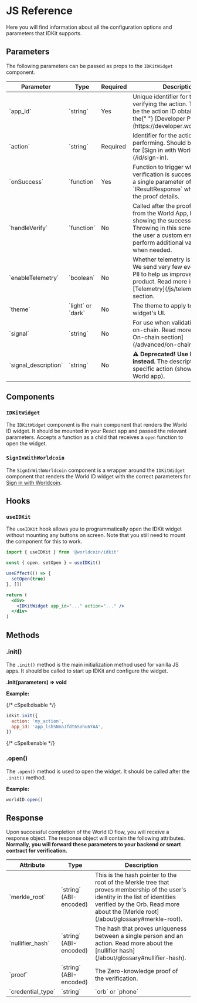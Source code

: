 
# JS Reference

Here you will find information about all the configuration options and parameters that IDKit supports.

## Parameters

The following parameters can be passed as props to the `IDKitWidget` component.

<table>
  <thead>
    <tr>
      <th>Parameter</th>
      <th>Type</th>
      <th>Required</th>
      <th>Description</th>
    </tr>
  </thead>
  <tbody>
    <tr>
      <td>
        `app_id`
      </td>
      <td>
        `string`
      </td>
      <td>Yes</td>
      <td>
        Unique identifier for the app verifying the action. This should be the
        action ID obtained from the{" "}
        [Developer Portal](https://developer.worldcoin.org).
      </td>
    </tr>
    <tr>
      <td>
        `action`
      </td>
      <td>
        `string`
      </td>
      <td>Required</td>
      <td>
        Identifier for the action the user is performing. Should be left blank for [Sign in with Worldcoin](/id/sign-in).
      </td>
    </tr>
    <tr>
      <td>
        `onSuccess`
      </td>
      <td>
        `function`
      </td>
      <td>Yes</td>
      <td>Function to trigger when verification is successful. Sends a single parameter of type `IResultResponse` which contains the proof details.</td>
    </tr>
    <tr>
      <td>
        `handleVerify`
      </td>
      <td>
        `function`
      </td>
      <td>No</td>
      <td>Called after the proof is returned from the World App, but before showing the success screen. Throwing in this screen will show the user a custom error. Used to perform additional validation when needed.</td>
    </tr>
    <tr>
      <td>
        `enableTelemetry`
      </td>
      <td>
        `boolean`
      </td>
      <td>No</td>
      <td>
        Whether telemetry is enabled. We send very few events, with no PII to
        help us improve the product. Read more in the{" "}
        [Telemetry](/js/telemetry) section.
      </td>
    </tr>
    <tr>
      <td>
        `theme`
      </td>
      <td>
        `light` or `dark`
      </td>
      <td>No</td>
      <td>The theme to apply to the widget's UI.</td>
    </tr>
    <tr>
      <td>
        `signal`
      </td>
      <td>
        `string`
      </td>
      <td>No</td>
      <td>
        For use when validating proofs on-chain. Read more
        on [the On-chain section](/advanced/on-chain).
      </td>
    </tr>
    <tr>
      <td>
        `signal_description`
      </td>
      <td>
        `string`
      </td>
      <td>No</td>
      <td>
        <b>⚠️ Deprecated! Use Dev Portal instead. </b>
        The description of the specific action (shown to users in World app).
      </td>
    </tr>

  </tbody>
</table>

## Components

### `IDKitWidget`

The `IDKitWidget` component is the main component that renders the World ID widget. It should be mounted in your React app and passed the relevant parameters. Accepts a function as a child that receives a `open` function to open the widget.

### `SignInWithWorldcoin`

The `SignInWithWorldcoin` component is a wrapper around the `IDKitWidget` component that renders the World ID widget with the correct parameters for [Sign in with Worldcoin](/id/sign-in).

## Hooks

### `useIDKit`

The `useIDKit` hook allows you to programmatically open the IDKit widget without mounting any buttons on screen. Note that you still need to mount the component for this to work.

```jsx focus=1,3,6,11
import { useIDKit } from '@worldcoin/idkit'

const { open, setOpen } = useIDKit()

useEffect(() => {
  setOpen(true)
}, [])

return (
  <div>
    <IDKitWidget app_id="..." action="..." />
  </div>
)
```

## Methods

### .init()

The `.init()` method is the main initialization method used for vanilla JS apps. It should be called to start up IDKit and configure the widget.

**.init(parameters) => void**

**Example:**

{/* cSpell:disable */}

```js
idkit.init({
  action: 'my_action',
  app_id: 'app_lshSNnaJfdt6Sohu6YAA',
})
```

{/* cSpell:enable */}

### .open()

The `.open()` method is used to open the widget. It should be called after the `.init()` method.

**Example:**

```js
worldID.open()
```

## Response

Upon successful completion of the World ID flow, you will receive a response object. The response object will contain the following attributes. **Normally, you will forward these parameters to your backend or smart contract for verification.**

<table>
  <thead>
    <tr>
      <th>Attribute</th>
      <th>Type</th>
      <th>Description</th>
    </tr>
  </thead>
  <tbody>
    <tr>
      <td>`merkle_root`</td>
      <td>`string` (ABI-encoded)</td>
      <td>
        This is the hash pointer to the root of the Merkle tree that proves
        membership of the user's identity in the list of identities verified by
        the Orb. Read more about the [Merkle root](/about/glossary#merkle-root).
      </td>
    </tr>
    <tr>
      <td>`nullifier_hash`</td>
      <td>`string` (ABI-encoded)</td>
      <td>
        The hash that proves uniqueness between a single person and an action.
        Read more about the [nullifier hash](/about/glossary#nullifier-hash).
      </td>
    </tr>
    <tr>
      <td>`proof`</td>
      <td>`string` (ABI-encoded)</td>
      <td>The Zero-knowledge proof of the verification.</td>
    </tr>
    <tr>
      <td>`credential_type`</td>
      <td>`string`</td>
      <td>`orb` or `phone`</td>
    </tr>
  </tbody>
</table>
